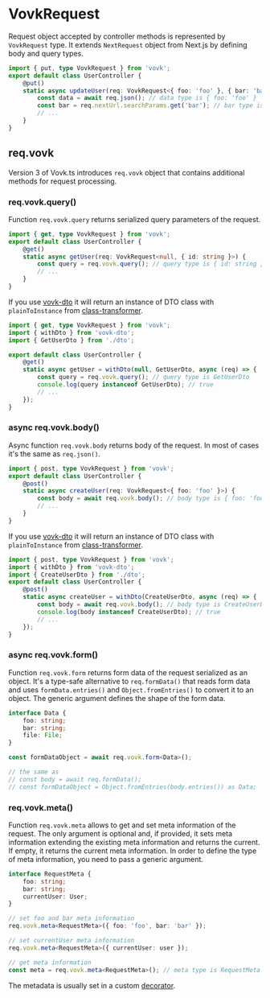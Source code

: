 # VovkRequest

Request object accepted by controller methods is represented by `VovkRequest` type. It extends `NextRequest` object from Next.js by defining body and query types.

```ts
import { put, type VovkRequest } from 'vovk';
export default class UserController {
    @put() 
    static async updateUser(req: VovkRequest<{ foo: 'foo' }, { bar: 'bar'}>) {
        const data = await req.json(); // data type is { foo: 'foo' }
        const bar = req.nextUrl.searchParams.get('bar'); // bar type is 'bar'
        // ...
    }
}
```

## req.vovk

Version 3 of Vovk.ts introduces `req.vovk` object that contains additional methods for request processing.

### req.vovk.query()

Function `req.vovk.query` returns serialized query parameters of the request.

```ts
import { get, type VovkRequest } from 'vovk';
export default class UserController {
    @get() 
    static async getUser(req: VovkRequest<null, { id: string }>) {
        const query = req.vovk.query(); // query type is { id: string }
        // ...
    }
}
```

If you use [vovk-dto](/validation/vovk-dto) it will return an instance of DTO class with `plainToInstance` from [class-transformer](https://www.npmjs.com/package/class-transformer).

```ts
import { get, type VovkRequest } from 'vovk';
import { withDto } from 'vovk-dto';
import { GetUserDto } from './dto';

export default class UserController {
    @get() 
    static async getUser = withDto(null, GetUserDto, async (req) => {
        const query = req.vovk.query(); // query type is GetUserDto
        console.log(query instanceof GetUserDto); // true
        // ...
    });
}
```

### async req.vovk.body()

Async function `req.vovk.body` returns body of the request. In most of cases it's the same as `req.json()`. 

```ts
import { post, type VovkRequest } from 'vovk';
export default class UserController {
    @post() 
    static async createUser(req: VovkRequest<{ foo: 'foo' }>) {
        const body = await req.vovk.body(); // body type is { foo: 'foo' }
        // ...
    }
}
```


If you use [vovk-dto](/validation/vovk-dto) it will return an instance of DTO class with `plainToInstance` from [class-transformer](https://www.npmjs.com/package/class-transformer).

```ts
import { post, type VovkRequest } from 'vovk';
import { withDto } from 'vovk-dto';
import { CreateUserDto } from './dto';
export default class UserController {
    @post() 
    static async createUser = withDto(CreateUserDto, async (req) => {
        const body = await req.vovk.body(); // body type is CreateUserDto
        console.log(body instanceof CreateUserDto); // true
        // ...
    });
}
```

### async req.vovk.form()

Function `req.vovk.form` returns form data of the request serialized as an object. It's a type-safe alternative to `req.formData()` that reads form data and uses `formData.entries()` and `Object.fromEntries()` to convert it to an object. The generic argument defines the shape of the form data.

```ts
interface Data {
    foo: string;
    bar: string;
    file: File;
}

const formDataObject = await req.vovk.form<Data>();

// the same as
// const body = await req.formData();
// const formDataObject = Object.fromEntries(body.entries()) as Data;
```

### req.vovk.meta()

Function `req.vovk.meta` allows to get and set meta information of the request. The only argument is optional and, if provided, it sets meta information extending the existing meta information and returns the current. If empty, it returns the current meta information. In order to define the type of meta information, you need to pass a generic argument.

```ts
interface RequestMeta {
    foo: string;
    bar: string;
    currentUser: User;
}

// set foo and bar meta information
req.vovk.meta<RequestMeta>({ foo: 'foo', bar: 'bar' });

// set currentUser meta information
req.vovk.meta<RequestMeta>({ currentUser: user });

// get meta information
const meta = req.vovk.meta<RequestMeta>(); // meta type is RequestMeta including foo, bar and currentUser
```

The metadata is usually set in a custom [decorator](/controller/decorator).
